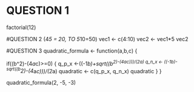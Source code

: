 # QUESTION 1
factorial(12)

#QUESTION 2 (4*5 = 20, TO 5*10=50)
vec1 <- c(4:10)
vec2 <- vec1*5
vec2

#QUESTION 3
quadratic_formula <- function(a,b,c) {
  
  if((b^2)-(4*a*c)>=0)
  {
    q_p_x <-((-1*b)+sqrt((b^2)-(4*a*c)))/(2*a)
    q_n_x <- ((-1*b)-sqrt((b^2)-(4*a*c)))/(2*a)
    quadratic <- c(q_p_x, q_n_x)
    quadratic
  }
}

quadratic_formula(2, -5, -3)

